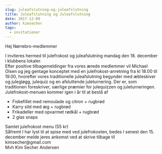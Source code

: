 ```yaml
---
slug: juleafslutning-og-juleafslutning
title: Juleafslutning og Juleafslutning
date: 2017-12-09
author: kimsecher
tags:
  - invitationer
---
```

Hej Nørrebro-medlemmer
<div>I inviteres hermed til julefrokost og juleafslutning mandag den 18. december i klubbens lokaler.</div>
<div></div>
<div>Efter positive tilbagemeldinger fra vores ærede medlemmer vil Michael Olsen og jeg gentage konceptet med en julefrokost-anretning fra kl 18.00 til 19.00, hvorefter vores traditionelle juleafslutning begynder med æbleskiver og julegløgg, julequiz og en afsluttende juleturnering.
Der er, som traditionen foreskriver, særlige præmier for julequizzen og juleturneringen.</div>
<div></div>
<div>Julefrokost-menuen kommer igen i år til at bestå af
<div>
<ul>
 	<li>Fiskefillet med remoulade og citron + rugbrød</li>
 	<li>Karry sild med æg + rugbrød</li>
 	<li>Frikadeller med opvarmet rødkål + rugbrød</li>
 	<li>2 glas snaps</li>
</ul>
</div>
<div>Samlet <span className="m_-6078608191969500148gmail-il">julefrokost</span> menu (55 kr)</div>
<div></div>
<div>Såfremt I har lyst til at spise med ved julefrokosten, bedes I senest den 15. december melde jeres ankomst ved at skrive tilbage til kimsecher@gmail.com</div>
<div></div>
<div>Mvh Kim Secher Andersen</div>
</div>
